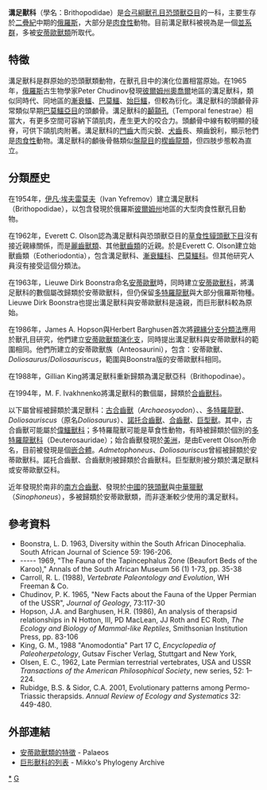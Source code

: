 {{Automatic Taxobox
| taxon = Brithopodidae
| authority = [[伊凡·埃夫雷莫夫|Efremov]], 1954
| image = Brithopus priscus1DB.jpg
| image_caption = 溝足獸的想像圖
| fossil_range = {{fossil_range|272|265}}
| subdivision_ranks = 属
| subdivision =
*''{{link-en|Admetophoneus}}''
*[[溝足獸屬|溝足獸屬]] ''Brithopus''
*''{{link-en|Chthomaloporus}}''
*[[始合齒獸屬|始合齒獸屬]] ''Eosyodon''
*''{{link-en|Mnemeiosaurus}}''
}}
'''溝足獸科'''（學名：Brithopodidae）是[[合弓綱|合弓綱]][[獸孔目|獸孔目]][[恐頭獸亞目|恐頭獸亞目]]的一科，主要生存於[[二疊紀|二疊紀]]中期的[[俄羅斯|俄羅斯]]，大部分是[[肉食性|肉食性]]動物。目前溝足獸科被視為是一個[[並系群|並系群]]，多被[[安蒂歐獸類|安蒂歐獸類]]所取代。

==特徵==
溝足獸科是群原始的恐頭獸類動物，在獸孔目中的演化位置相當原始。在1965年，[[俄羅斯|俄羅斯]]古生物學家Peter Chudinov發現[[彼爾姆州|彼爾姆州]][[奧喬爾|奧喬爾]]地區的溝足獸科，類似同時代、同地區的[[漸衰鱷|漸衰鱷]]、[[巴莫鱷|巴莫鱷]]、[[始巨鱷|始巨鱷]]，但較為衍化。溝足獸科的頭顱骨非常類似早期[[巴莫鱷亞目|巴莫鱷亞目]]的頭顱骨。溝足獸科的[[顳顬孔|顳顬孔]]（Temporal fenestrae）相當大，有更多空間可容納下頜肌肉，產生更大的咬合力。頭顱骨中線有較明顯的稜脊，可供下頜肌肉附著。溝足獸科的[[門齒|門齒]]大而尖銳、[[犬齒|犬齒]]長、頰齒銳利，顯示牠們是[[肉食性|肉食性]]動物。溝足獸科的顱後骨骼類似[[盤龍目|盤龍目]]的[[楔齒龍類|楔齒龍類]]，但四肢步態較為直立。

==分類歷史==
在1954年，[[伊凡·埃夫雷莫夫|伊凡·埃夫雷莫夫]]（Ivan Yefremov）建立溝足獸科（Brithopodidae），以包含發現於俄羅斯[[彼爾姆州|彼爾姆州]]地區的大型肉食性獸孔目動物。

在1962年，Everett C. Olson認為溝足獸科與恐頭獸亞目的[[草食性|草食性]][[貘頭獸下目|貘頭獸下目]]沒有接近親緣關係，而是[[麗齒獸類|麗齒獸類]]、其他[[獸齒類|獸齒類]]的近親。於是Everett C. Olson建立始獸齒類（Eotheriodontia），包含溝足獸科、[[漸衰鱷科|漸衰鱷科]]、[[巴莫鱷科|巴莫鱷科]]。但其他研究人員沒有接受這個分類法。

在1963年，Lieuwe Dirk Boonstra命名[[安蒂歐獸|安蒂歐獸]]時，同時建立[[安蒂歐獸科|安蒂歐獸科]]，將溝足獸科的數個屬改歸類於安蒂歐獸科，但仍保留[[多特羅龍獸|多特羅龍獸]]與大部分俄羅斯物種。Lieuwe Dirk Boonstra也提出溝足獸科與安蒂歐獸科是遠親，而巨形獸科較為原始。

在1986年，James A. Hopson與Herbert Barghusen首次將[[親緣分支分類法|親緣分支分類法]]應用於獸孔目研究，他們建立[[安蒂歐獸類|安蒂歐獸類]][[演化支|演化支]]，同時提出溝足獸科與安蒂歐獸科的範圍相同。他們所建立的安蒂歐獸族（Anteosaurini），包含：安蒂歐獸、''Doliosaurus''/''Doliosauriscus''，範圍與Boonstra版的安蒂歐獸科相同。

在1988年，Gillian King將溝足獸科重新歸類為溝足獸亞科（Brithopodinae）。

在1994年，M. F. Ivakhnenko將溝足獸科的數個屬，歸類於[[合齒獸科|合齒獸科]]。

以下屬曾經被歸類於溝足獸科：[[古合齒獸|古合齒獸]]（''Archaeosyodon''）、、[[多特羅龍獸|多特羅龍獸]]、''Doliosauriscus''（原名''Doliosaurus''）、[[諾托合齒獸|諾托合齒獸]]、[[合齒獸|合齒獸]]、[[巨型獸|巨型獸]]。其中，古合齒獸可能屬於[[偉鱷獸科|偉鱷獸科]]；多特羅龍獸可能是草食性動物，有時被歸類於個別的[[多特羅龍獸科|多特羅龍獸科]]（Deuterosauridae）；始合齒獸發現於[[美洲|美洲]]，是由Everett Olson所命名，目前被發現是個[[嵌合體|嵌合體]]。''Admetophoneus''、''Doliosauriscus''曾經被歸類於安蒂歐獸科。諾托合齒獸、合齒獸則被歸類於合齒獸科。巨型獸則被分類於溝足獸科或安蒂歐獸亞科。

近年發現於南非的[[南方合齒獸|南方合齒獸]]、發現於[[中國|中國]]的[[狹頭獸|狹頭獸]]與[[中華獵獸|中華獵獸]]（''Sinophoneus''），多被歸類於安蒂歐獸類，而非逐漸較少使用的溝足獸科。

==參考資料==
*Boonstra, L. D. 1963, Diversity within the South African Dinocephalia. South African Journal of Science 59: 196-206.
* ----- 1969, "The Fauna of the Tapincephalus Zone (Beaufort Beds of the Karoo)," Annals of the South African Museum 56 (1) 1-73, pp. 35-38
*Carroll, R. L. (1988), ''Vertebrate Paleontology and Evolution'', WH Freeman & Co.
*Chudinov, P. K. 1965, "New Facts about the Fauna of the Upper Permian of the USSR", ''Journal of Geology'', 73:117-30
*Hopson, J.A. and Barghusen, H.R. (1986), An analysis of therapsid relationships in N Hotton, III, PD MacLean, JJ Roth and EC Roth, ''The Ecology and Biology of Mammal-like Reptiles'', Smithsonian Institution Press, pp. 83-106
*King, G. M., 1988 "Anomodontia" Part 17 C, ''Encyclopedia of Paleoherpetology'', Gutsav Fischer Verlag, Stuttgart and New York,
*Olsen, E. C., 1962, Late Permian terrestrial vertebrates, USA and USSR ''Transactions of the American Philosophical Society'', new series, 52: 1–224.
*Rubidge, B.S. & Sidor, C.A.  2001, Evolutionary patterns among Permo-Triassic therapsids. ''Annual Review of Ecology and Systematics'' 32: 449-480.

==外部連結==
* [https://web.archive.org/web/20060313154357/http://www.palaeos.com/Vertebrates/Units/400Therapsida/400.html 安蒂歐獸類的特徵] - Palaeos
* [https://web.archive.org/web/20060117192704/http://www.fmnh.helsinki.fi/users/haaramo/Metazoa/Deuterostoma/Chordata/Synapsida/Dinocephalia/Anteosauria.htm 巨形獸科的列表] - Mikko's Phylogeny Archive
{{獸孔目|E.}}
{{Taxonbar}}
[[Category:恐頭獸亞目|*]]
[[Category:_1954年描述的分类群|G]]